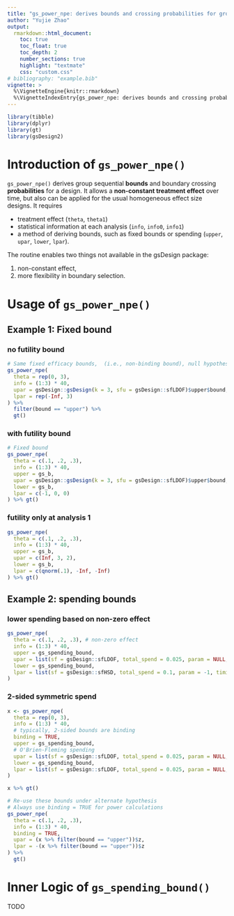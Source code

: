 ```yaml
---
title: "gs_power_npe: derives bounds and crossing probabilities for group sequential designs under NPH assumptions"
author: "Yujie Zhao"
output:
  rmarkdown::html_document:
    toc: true
    toc_float: true
    toc_depth: 2
    number_sections: true
    highlight: "textmate"
    css: "custom.css"
# bibliography: "example.bib"
vignette: >
  %\VignetteEngine{knitr::rmarkdown}
  %\VignetteIndexEntry{gs_power_npe: derives bounds and crossing probabilities for group sequential designs under NPH assumptions}
---
```


```r
library(tibble)
library(dplyr)
library(gt)
library(gsDesign2)
```

# Introduction of `gs_power_npe()`

`gs_power_npe()` derives group sequential **bounds** and boundary crossing **probabilities** for a design.
It allows a **non-constant treatment effect** over time, but also can be applied for the usual homogeneous effect size designs.
It requires

- treatment effect (`theta`, `theta1`)
- statistical information at each analysis (`info`, `info0`, `info1`)
- a method of deriving bounds, such as fixed bounds or spending (`upper`, `upar`, `lower`, `lpar`).

The routine enables two things not available in the gsDesign package:

1. non-constant effect,
2. more flexibility in boundary selection.

# Usage of `gs_power_npe()`

## Example 1: Fixed bound {.tabset}

### no futility bound

```r
# Same fixed efficacy bounds,  (i.e., non-binding bound), null hypothesis
gs_power_npe(
  theta = rep(0, 3),
  info = (1:3) * 40,
  upar = gsDesign::gsDesign(k = 3, sfu = gsDesign::sfLDOF)$upper$bound,
  lpar = rep(-Inf, 3)
) %>%
  filter(bound == "upper") %>%
  gt()
```

### with futility bound

```r
# Fixed bound
gs_power_npe(
  theta = c(.1, .2, .3),
  info = (1:3) * 40,
  upper = gs_b,
  upar = gsDesign::gsDesign(k = 3, sfu = gsDesign::sfLDOF)$upper$bound,
  lower = gs_b,
  lpar = c(-1, 0, 0)
) %>% gt()
```

### futility only at analysis 1

```r
gs_power_npe(
  theta = c(.1, .2, .3),
  info = (1:3) * 40,
  upper = gs_b,
  upar = c(Inf, 3, 2),
  lower = gs_b,
  lpar = c(qnorm(.1), -Inf, -Inf)
) %>% gt()
```

## Example 2: spending bounds {.tabset}

### lower spending based on non-zero effect

```r
gs_power_npe(
  theta = c(.1, .2, .3), # non-zero effect
  info = (1:3) * 40,
  upper = gs_spending_bound,
  upar = list(sf = gsDesign::sfLDOF, total_spend = 0.025, param = NULL, timing = NULL),
  lower = gs_spending_bound,
  lpar = list(sf = gsDesign::sfHSD, total_spend = 0.1, param = -1, timing = NULL)
)
```

### 2-sided symmetric spend

```r
x <- gs_power_npe(
  theta = rep(0, 3),
  info = (1:3) * 40,
  # typically, 2-sided bounds are binding
  binding = TRUE,
  upper = gs_spending_bound,
  # O'Brien-Fleming spending
  upar = list(sf = gsDesign::sfLDOF, total_spend = 0.025, param = NULL, timing = NULL),
  lower = gs_spending_bound,
  lpar = list(sf = gsDesign::sfLDOF, total_spend = 0.025, param = NULL, timing = NULL)
)

x %>% gt()
```

```r
# Re-use these bounds under alternate hypothesis
# Always use binding = TRUE for power calculations
gs_power_npe(
  theta = c(.1, .2, .3),
  info = (1:3) * 40,
  binding = TRUE,
  upar = (x %>% filter(bound == "upper"))$z,
  lpar = -(x %>% filter(bound == "upper"))$z
) %>%
  gt()
```

# Inner Logic of `gs_spending_bound()`

TODO
